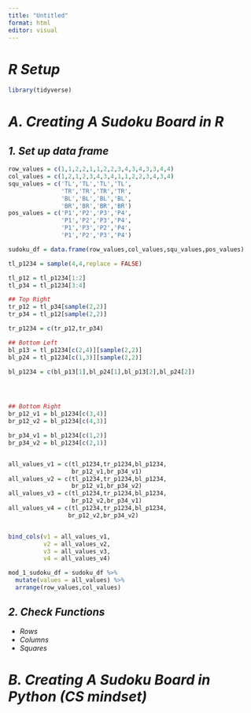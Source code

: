 ```yaml
---
title: "Untitled"
format: html
editor: visual
---
```


# *R Setup*

```r
library(tidyverse)
```

# *A. Creating A Sudoku Board in R*

## *1. Set up data frame*

```r
row_values = c(1,1,2,2,1,1,2,2,3,4,3,4,3,3,4,4)
col_values = c(1,2,1,2,3,4,3,4,1,1,2,2,3,4,3,4)
squ_values = c('TL','TL','TL','TL',
               'TR','TR','TR','TR',
               'BL','BL','BL','BL',
               'BR','BR','BR','BR')
pos_values = c('P1','P2','P3','P4',
               'P1','P2','P3','P4',
               'P1','P3','P2','P4',
               'P1','P2','P3','P4')

sudoku_df = data.frame(row_values,col_values,squ_values,pos_values)

tl_p1234 = sample(4,4,replace = FALSE)

tl_p12 = tl_p1234[1:2]
tl_p34 = tl_p1234[3:4]

## Top Right
tr_p12 = tl_p34[sample(2,2)]
tr_p34 = tl_p12[sample(2,2)]

tr_p1234 = c(tr_p12,tr_p34)

## Bottom Left
bl_p13 = tl_p1234[c(2,4)][sample(2,2)]
bl_p24 = tl_p1234[c(1,3)][sample(2,2)]

bl_p1234 = c(bl_p13[1],bl_p24[1],bl_p13[2],bl_p24[2])




## Bottom Right
br_p12_v1 = bl_p1234[c(3,4)]
br_p12_v2 = bl_p1234[c(4,3)]

br_p34_v1 = bl_p1234[c(1,2)]
br_p34_v2 = bl_p1234[c(2,1)]


all_values_v1 = c(tl_p1234,tr_p1234,bl_p1234,
                  br_p12_v1,br_p34_v1)
all_values_v2 = c(tl_p1234,tr_p1234,bl_p1234,
                  br_p12_v1,br_p34_v2)
all_values_v3 = c(tl_p1234,tr_p1234,bl_p1234,
                  br_p12_v2,br_p34_v1)
all_values_v4 = c(tl_p1234,tr_p1234,bl_p1234,
                 br_p12_v2,br_p34_v2)


bind_cols(v1 = all_values_v1,
          v2 = all_values_v2,
          v3 = all_values_v3,
          v4 = all_values_v4)

mod_1_sudoku_df = sudoku_df %>% 
  mutate(values = all_values) %>% 
  arrange(row_values,col_values)


```

## *2. Check Functions*

-   *Rows*
-   *Columns*
-   *Squares*

# *B. Creating A Sudoku Board in Python (CS mindset)*
